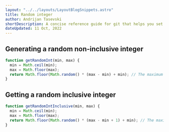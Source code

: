 ---
layout: "../../layouts/LayoutBlogSnippets.astro"
title: Random integer
author: Andrijan Tasevski
shortDescription: A concise reference guide for git that helps you set up git and gets you up and running.
dateUpdated: 11 Oct, 2022
---

## Generating a random non-inclusive integer

```javascript
function getRandomInt(min, max) {
  min = Math.ceil(min);
  max = Math.floor(max);
  return Math.floor(Math.random() * (max - min) + min); // The maximum is exclusive and the minimum is inclusive
}    
```
## Getting a random inclusive integer

```javascript
function getRandomIntInclusive(min, max) {
  min = Math.ceil(min);
  max = Math.floor(max);
  return Math.floor(Math.random() * (max - min + 1) + min); // The maximum is inclusive and the minimum is inclusive
}    
```